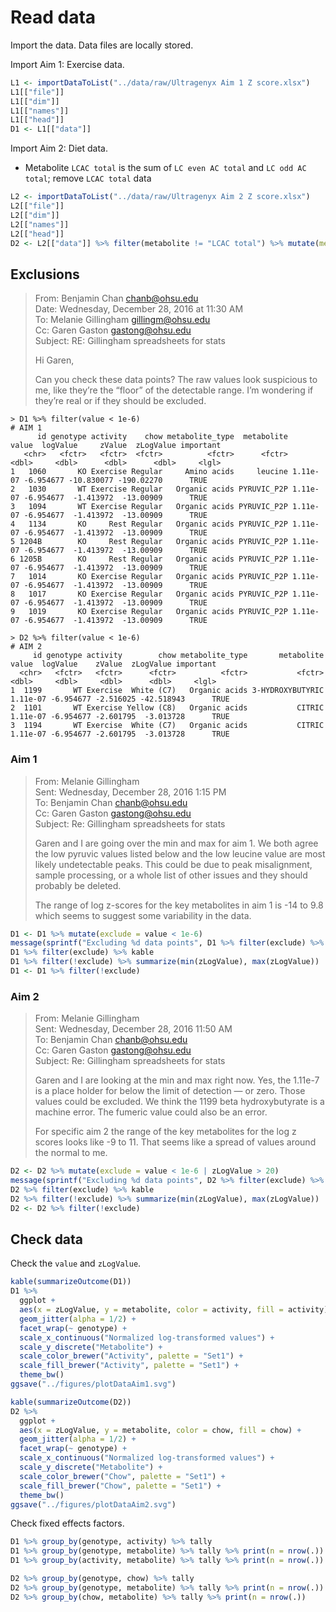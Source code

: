 # Read data

Import the data.
Data files are locally stored.

Import Aim 1: Exercise data.

```r
L1 <- importDataToList("../data/raw/Ultragenyx Aim 1 Z score.xlsx")
L1[["file"]]
L1[["dim"]]
L1[["names"]]
L1[["head"]]
D1 <- L1[["data"]]
```

Import Aim 2: Diet data.

* Metabolite `LCAC total` is the sum of `LC even AC total` and `LC odd AC total`; remove `LCAC total` data

```r
L2 <- importDataToList("../data/raw/Ultragenyx Aim 2 Z score.xlsx")
L2[["file"]]
L2[["dim"]]
L2[["names"]]
L2[["head"]]
D2 <- L2[["data"]] %>% filter(metabolite != "LCAC total") %>% mutate(metabolite = droplevels(metabolite))
```


## Exclusions

> From: Benjamin Chan <chanb@ohsu.edu>  
> Date: Wednesday, December 28, 2016 at 11:30 AM  
> To: Melanie Gillingham <gillingm@ohsu.edu>  
> Cc: Garen Gaston <gastong@ohsu.edu>  
> Subject: RE: Gillingham spreadsheets for stats  
> 
> Hi Garen,
>  
> Can you check these data points? The raw values look suspicious to me, like
> they're the "floor" of the detectable range. I'm wondering if they're real or
> if they should be excluded.
 
```
> D1 %>% filter(value < 1e-6)
# AIM 1
      id genotype activity    chow metabolite_type  metabolite    value  logValue     zValue  zLogValue important
   <chr>   <fctr>   <fctr>  <fctr>          <fctr>      <fctr>    <dbl>     <dbl>      <dbl>      <dbl>     <lgl>
1   1060       KO Exercise Regular     Amino acids     leucine 1.11e-07 -6.954677 -10.830077 -190.02270      TRUE
2   1030       WT Exercise Regular   Organic acids PYRUVIC_P2P 1.11e-07 -6.954677  -1.413972  -13.00909      TRUE
3   1094       WT Exercise Regular   Organic acids PYRUVIC_P2P 1.11e-07 -6.954677  -1.413972  -13.00909      TRUE
4   1134       KO     Rest Regular   Organic acids PYRUVIC_P2P 1.11e-07 -6.954677  -1.413972  -13.00909      TRUE
5 1204B        KO     Rest Regular   Organic acids PYRUVIC_P2P 1.11e-07 -6.954677  -1.413972  -13.00909      TRUE
6 1205B        KO     Rest Regular   Organic acids PYRUVIC_P2P 1.11e-07 -6.954677  -1.413972  -13.00909      TRUE
7   1014       KO Exercise Regular   Organic acids PYRUVIC_P2P 1.11e-07 -6.954677  -1.413972  -13.00909      TRUE
8   1017       KO Exercise Regular   Organic acids PYRUVIC_P2P 1.11e-07 -6.954677  -1.413972  -13.00909      TRUE
9   1019       KO Exercise Regular   Organic acids PYRUVIC_P2P 1.11e-07 -6.954677  -1.413972  -13.00909      TRUE

> D2 %>% filter(value < 1e-6)
# AIM 2
     id genotype activity        chow metabolite_type       metabolite    value  logValue    zValue  zLogValue important
  <chr>   <fctr>   <fctr>      <fctr>          <fctr>           <fctr>    <dbl>     <dbl>     <dbl>      <dbl>     <lgl>
1  1199       WT Exercise  White (C7)   Organic acids 3-HYDROXYBUTYRIC 1.11e-07 -6.954677 -2.516025 -42.518943      TRUE
2  1101       WT Exercise Yellow (C8)   Organic acids           CITRIC 1.11e-07 -6.954677 -2.601795  -3.013728      TRUE
3  1194       WT Exercise  White (C7)   Organic acids           CITRIC 1.11e-07 -6.954677 -2.601795  -3.013728      TRUE
```

### Aim 1

> From: Melanie Gillingham   
> Sent: Wednesday, December 28, 2016 1:15 PM  
> To: Benjamin Chan <chanb@ohsu.edu>  
> Cc: Garen Gaston <gastong@ohsu.edu>  
> Subject: Re: Gillingham spreadsheets for stats  
> 
> Garen and I are going over the min and max for aim 1. We both agree the low
> pyruvic values listed below and the low leucine value are most likely
> undetectable peaks. This could be due to peak misalignment, sample processing,
> or a whole list of other issues and they should probably be deleted.
> 
> The range of log z-scores for the key metabolites in aim 1 is -14 to 9.8 which
> seems to suggest some variability in the data.

```r
D1 <- D1 %>% mutate(exclude = value < 1e-6)
message(sprintf("Excluding %d data points", D1 %>% filter(exclude) %>% tally %>% as.integer))
D1 %>% filter(exclude) %>% kable
D1 %>% filter(!exclude) %>% summarize(min(zLogValue), max(zLogValue))
D1 <- D1 %>% filter(!exclude)
```

### Aim 2

> From: Melanie Gillingham   
> Sent: Wednesday, December 28, 2016 11:50 AM  
> To: Benjamin Chan <chanb@ohsu.edu>  
> Cc: Garen Gaston <gastong@ohsu.edu>  
> Subject: Re: Gillingham spreadsheets for stats  
> 
> Garen and I are looking at the min and max right now. Yes, the 1.11e-7 is a
> place holder for below the limit of detection --- or zero. Those values could be
> excluded. We think the 1199 beta hydroxybutyrate is a machine error. The
> fumeric value could also be an error.
> 
> For specific aim 2 the range of the key metabolites for the log z scores looks
> like -9 to 11. That seems like a spread of values around the normal to me.

```r
D2 <- D2 %>% mutate(exclude = value < 1e-6 | zLogValue > 20)
message(sprintf("Excluding %d data points", D2 %>% filter(exclude) %>% tally %>% as.integer))
D2 %>% filter(exclude) %>% kable
D2 %>% filter(!exclude) %>% summarize(min(zLogValue), max(zLogValue))
D2 <- D2 %>% filter(!exclude)
```


## Check data

Check the `value` and `zLogValue`.

```r
kable(summarizeOutcome(D1))
D1 %>%
  ggplot +
  aes(x = zLogValue, y = metabolite, color = activity, fill = activity) +
  geom_jitter(alpha = 1/2) +
  facet_wrap(~ genotype) +
  scale_x_continuous("Normalized log-transformed values") +
  scale_y_discrete("Metabolite") +
  scale_color_brewer("Activity", palette = "Set1") +
  scale_fill_brewer("Activity", palette = "Set1") +
  theme_bw()
ggsave("../figures/plotDataAim1.svg")
```

```r
kable(summarizeOutcome(D2))
D2 %>%
  ggplot +
  aes(x = zLogValue, y = metabolite, color = chow, fill = chow) +
  geom_jitter(alpha = 1/2) +
  facet_wrap(~ genotype) +
  scale_x_continuous("Normalized log-transformed values") +
  scale_y_discrete("Metabolite") +
  scale_color_brewer("Chow", palette = "Set1") +
  scale_fill_brewer("Chow", palette = "Set1") +
  theme_bw()
ggsave("../figures/plotDataAim2.svg")
```


Check fixed effects factors.

```r
D1 %>% group_by(genotype, activity) %>% tally
D1 %>% group_by(genotype, metabolite) %>% tally %>% print(n = nrow(.))
D1 %>% group_by(activity, metabolite) %>% tally %>% print(n = nrow(.))
```

```r
D2 %>% group_by(genotype, chow) %>% tally
D2 %>% group_by(genotype, metabolite) %>% tally %>% print(n = nrow(.))
D2 %>% group_by(chow, metabolite) %>% tally %>% print(n = nrow(.))
```
